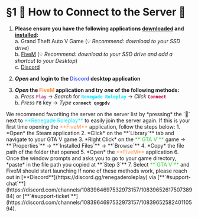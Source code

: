 
# §1 🛜 How to Connect to the Server 🛜

1. **Please ensure you have the following applications <ins>downloaded</ins> and <ins>installed</ins>:**\
a. Grand Theft Auto V Game (💡 *Recommend: download to your SSD drive*)\
b. [FiveM](https://fivem.net/) (💡 *Recommend: download to your SSD drive and add a shortcut to your Desktop*)\
c. [Discord](https://discord.com/download)

2. ***Open* and login to the <font color="#5661F5"> **Discord** </font> desktop application**

3. ***Open* the <font color="#FF8C3E"> **FiveM** </font> application and try *one* of the following methods:**\
a. *Press* <font color="#BB4398"> **`Play`** </font> &rarr; *Search* for <font color="#00E5FF"> **`Renegade Roleplay`** </font> &rarr; *Click* <font color="#C30440"> **`Connect`** </font>\
b. *Press* **`F8`** key &rarr; *Type* **`connect qogpdv`**

<Callout type="default">
We recommend favoriting the server on the server list by *pressing* the `💟` next to <font color="#00E5FF"> **Renegade Roleplay** </font> to easily join the server again.
</Callout>

<Callout type="info">
If this is your first time opening the <font color="#FF8C3E"> **FiveM** </font> application, follow the steps below:
</Callout>
1. *Open* the Steam application
2. *Click* on the **`Library`** tab and navigate to your GTA V game
3. *Right Click* on the <font color="#32CD32"> **`GTA V`** </font> game → **`Properties`** → **`Installed Files`** → **`Browse`**
4. *Copy* the file path of the folder that opened
5. *Open* the <font color="#FF8C3E"> **FiveM** </font> application
6. Once the window prompts and asks you to go to your game directory, *paste* in the file path you copied at **`Step 3`**
7. Select <font color="#32CD32"> **`GTA V`** </font> and FiveM should start launching

<Callout type="warning">
If none of these methods work, please reach out in [**Discord**](https://discord.gg/renegaderoleplay) via [**`#support-chat`**](https://discord.com/channels/1083964697532973157/1083965261750738984) or [**`#support-ticket`**](https://discord.com/channels/1083964697532973157/1083965258240110594).
</Callout>